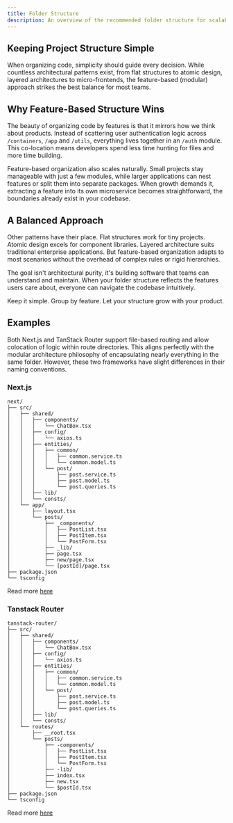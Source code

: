 ```yaml
---
title: Folder Structure
description: An overview of the recommended folder structure for scalable React applications.
---
```


## Keeping Project Structure Simple
When organizing code, simplicity should guide every decision. 
While countless architectural patterns exist, from flat structures to atomic design, 
layered architectures to micro-frontends, the feature-based (modular) approach strikes the best balance for most teams.

## Why Feature-Based Structure Wins
The beauty of organizing code by features is that it mirrors how we think about products. 
Instead of scattering user authentication logic across `/containers`, `/app` and `/utils`, 
everything lives together in an `/auth` module. This co-location means developers spend less time hunting for files and more time building.

Feature-based organization also scales naturally. 
Small projects stay manageable with just a few modules, while larger applications can nest 
features or split them into separate packages. When growth demands it, extracting a feature into its own microservice 
becomes straightforward, the boundaries already exist in your codebase.

## A Balanced Approach
Other patterns have their place. Flat structures work for tiny projects. Atomic design excels for component libraries. 
Layered architecture suits traditional enterprise applications. But feature-based organization adapts to most 
scenarios without the overhead of complex rules or rigid hierarchies.

The goal isn't architectural purity, it's building software that teams can understand and maintain. 
When your folder structure reflects the features users care about, everyone can navigate the codebase intuitively.

Keep it simple. Group by feature. Let your structure grow with your product.

## Examples
Both Next.js and TanStack Router support file-based routing and allow colocation of logic within route directories. 
This aligns perfectly with the modular architecture philosophy of encapsulating nearly everything in the same folder. 
However, these two frameworks have slight differences in their naming conventions.

### Next.js
```text
next/
├── src/
│   ├── shared/
│   │   ├── components/
│   │   │   └── ChatBox.tsx
│   │   ├── config/
│   │   │   └── axios.ts
│   │   ├── entities/
│   │   │   ├── common/
│   │   │   │   ├── common.service.ts
│   │   │   │   └── common.model.ts
│   │   │   └── post/
│   │   │       ├── post.service.ts
│   │   │       ├── post.model.ts
│   │   │       └── post.queries.ts
│   │   ├── lib/
│   │   └── consts/
│   └── app/
│       ├── layout.tsx
│       └── posts/
│           ├── _components/
│           │   ├── PostList.tsx
│           │   ├── PostItem.tsx
│           │   └── PostForm.tsx
│           ├── _lib/
│           ├── page.tsx
│           ├── new/page.tsx
│           └── [postId]/page.tsx
├── package.json
└── tsconfig
```
Read more [here](https://nextjs.org/docs/app/getting-started/project-structure#folder-and-file-conventions)

### Tanstack Router
```text
tanstack-router/
├── src/
│   ├── shared/
│   │   ├── components/
│   │   │   └── ChatBox.tsx
│   │   ├── config/
│   │   │   └── axios.ts
│   │   ├── entities/
│   │   │   ├── common/
│   │   │   │   ├── common.service.ts
│   │   │   │   └── common.model.ts
│   │   │   └── post/
│   │   │       ├── post.service.ts
│   │   │       ├── post.model.ts
│   │   │       └── post.queries.ts
│   │   ├── lib/
│   │   └── consts/
│   └── routes/
│       ├── __root.tsx
│       └── posts/
│           ├── -components/
│           │   ├── PostList.tsx
│           │   ├── PostItem.tsx
│           │   └── PostForm.tsx
│           ├── -lib/
│           ├── index.tsx
│           ├── new.tsx
│           └── $postId.tsx
├── package.json
└── tsconfig
```
Read more [here](https://tanstack.com/router/latest/docs/framework/react/routing/routing-concepts)